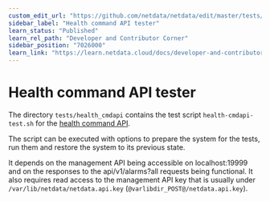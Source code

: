 ```yaml
---
custom_edit_url: "https://github.com/netdata/netdata/edit/master/tests/health_mgmtapi/README.md"
sidebar_label: "Health command API tester"
learn_status: "Published"
learn_rel_path: "Developer and Contributor Corner"
sidebar_position: "7026000"
learn_link: "https://learn.netdata.cloud/docs/developer-and-contributor-corner/health-command-api-tester"
---
```


# Health command API tester

The directory `tests/health_cmdapi` contains the test script `health-cmdapi-test.sh` for the [health command API](/src/web/api/health/README.md).

The script can be executed with options to prepare the system for the tests, run them and restore the system to its previous state. 

It depends on the management API being accessible on localhost:19999 and on the responses to the api/v1/alarms?all requests being functional.
It also requires read access to the management API key that is usually under `/var/lib/netdata/netdata.api.key` (`@varlibdir_POST@/netdata.api.key`).


